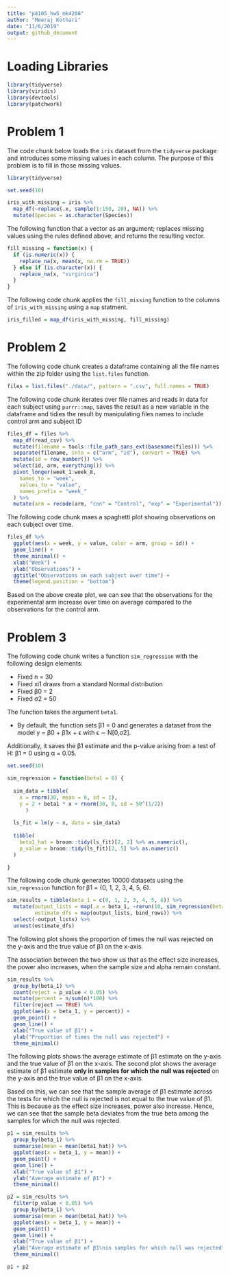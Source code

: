 ```yaml
---
title: "p8105_hw5_mk4208"
author: "Meeraj Kothari"
date: "11/6/2019"
output: github_document
---
```


# Loading Libraries

```r
library(tidyverse)
library(viridis)
library(devtools)
library(patchwork)
```

# Problem 1

The code chunk below loads the `iris` dataset from the `tidyverse` package and introduces some missing values in each column. The purpose of this problem is to fill in those missing values.

```r
library(tidyverse)

set.seed(10)

iris_with_missing = iris %>% 
  map_df(~replace(.x, sample(1:150, 20), NA)) %>%
  mutate(Species = as.character(Species))
```

The following function that a vector as an argument; replaces missing values using the rules defined above; and returns the resulting vector.

```r
fill_missing = function(x) {
  if (is.numeric(x)) {
    replace_na(x, mean(x, na.rm = TRUE))
  } else if (is.character(x)) {
    replace_na(x, "virginica")
  }
}
```

The following code chunk applies the `fill_missing` function to the columns of `iris_with_missing` using a `map` statment. 

```r
iris_filled = map_df(iris_with_missing, fill_missing)
```

# Problem 2 

The following code chunk creates a dataframe containing all the file names within the zip folder using the `list.files` function.

```r
files = list.files("./data/", pattern = ".csv", full.names = TRUE) 
```

The following code chunk iterates over file names and reads in data for each subject using `purrr::map`, saves the result as a new variable in the dataframe and tidies the result by manipulating files names to include control arm and subject ID

```r
files_df = files %>% 
  map_df(read_csv) %>% 
  mutate(filename = tools::file_path_sans_ext(basename(files))) %>%
  separate(filename, into = c("arm", "id"), convert = TRUE) %>% 
  mutate(id = row_number()) %>%
  select(id, arm, everything()) %>%
  pivot_longer(week_1:week_8,
    names_to = "week",
    values_to = "value",
    names_prefix = "week_"
  ) %>% 
  mutate(arm = recode(arm, "con" = "Control", "exp" = "Experimental"))
```

The following code chunk maes a spaghetti plot showing observations on each subject over time. 

```r
files_df %>% 
  ggplot(aes(x = week, y = value, color = arm, group = id)) +
  geom_line() + 
  theme_minimal() + 
  xlab("Week") +
  ylab("Observations") +
  ggtitle("Observations on each subject over time") +
  theme(legend.position = "bottom") 
```

Based on the above create plot, we can see that the observations for the experimental arm increase over time on average compared to the observations for the control arm. 

# Problem 3 

The following code chunk writes a function `sim_regression` with the following design elements: 

* Fixed n = 30 
* Fixed xi1 draws from a standard Normal distribution 
* Fixed β0 = 2
* Fixed σ2 = 50

The function takes the argument `beta1`. 

* By default, the function sets β1 = 0 and generates a dataset from the model y = β0 + β1x + ϵ with ϵ ∼ N[0,σ2].

Additionally, it saves the β1 estimate and the p-value arising from a test of H: β1 = 0 using α = 0.05.

```r
set.seed(10)

sim_regression = function(beta1 = 0) {
  
  sim_data = tibble(
    x = rnorm(30, mean = 0, sd = 1),
    y = 2 + beta1 * x + rnorm(30, 0, sd = 50^(1/2))
      )
  
  ls_fit = lm(y ~ x, data = sim_data)
  
  tibble(
    beta1_hat = broom::tidy(ls_fit)[2, 2] %>% as.numeric(),
    p_value = broom::tidy(ls_fit)[2, 5] %>% as.numeric()
  )

}
```

The following code chunk generates 10000 datasets using the `sim_regression` function for β1 = {0, 1, 2, 3, 4, 5, 6}.

```r
sim_results = tibble(beta_1 = c(0, 1, 2, 3, 4, 5, 6)) %>% 
  mutate(output_lists = map(.x = beta_1, ~rerun(10, sim_regression(beta1 = .x))),
         estimate_dfs = map(output_lists, bind_rows)) %>%
  select(-output_lists) %>%
  unnest(estimate_dfs)
```

The following plot shows the proportion of times the null was rejected on the y-axis and the true value of β1 on the x-axis. 

The association between the two show us that as the effect size increases, the power also increases, when the sample size and alpha remain constant. 

```r
sim_results %>% 
  group_by(beta_1) %>%
  count(reject = p_value < 0.05) %>% 
  mutate(percent = n/sum(n)*100) %>% 
  filter(reject == TRUE) %>%
  ggplot(aes(x = beta_1, y = percent)) +
  geom_point() + 
  geom_line() + 
  xlab("True value of β1") +
  ylab("Proportion of times the null was rejected") +
  theme_minimal()
```

The following plots shows the average estimate of β1 estimate on the y-axis and the true value of β1 on the x-axis. The second plot shows the average estimate of β1 estimate **only in samples for which the null was rejected** on the y-axis and the true value of β1 on the x-axis. 

Based on this, we can see that the sample average of β1 estimate across the tests for which the null is rejected is not equal to the true value of β1. This is because as the effect size increases, power also increase. Hence, we can see that the sample beta deviates from the true beta among the samples for which the null was rejected.  
 
```r
p1 = sim_results %>% 
  group_by(beta_1) %>%
  summarise(mean = mean(beta1_hat)) %>% 
  ggplot(aes(x = beta_1, y = mean)) + 
  geom_point() + 
  geom_line() + 
  xlab("True value of β1") + 
  ylab("Average estimate of β1") +
  theme_minimal()

p2 = sim_results %>% 
  filter(p_value < 0.05) %>% 
  group_by(beta_1) %>%
  summarise(mean = mean(beta1_hat)) %>% 
  ggplot(aes(x = beta_1, y = mean)) + 
  geom_point() +
  geom_line() +
  xlab("True value of β1") + 
  ylab("Average estimate of β1\nin samples for which null was rejected") + 
  theme_minimal()

p1 + p2
```

